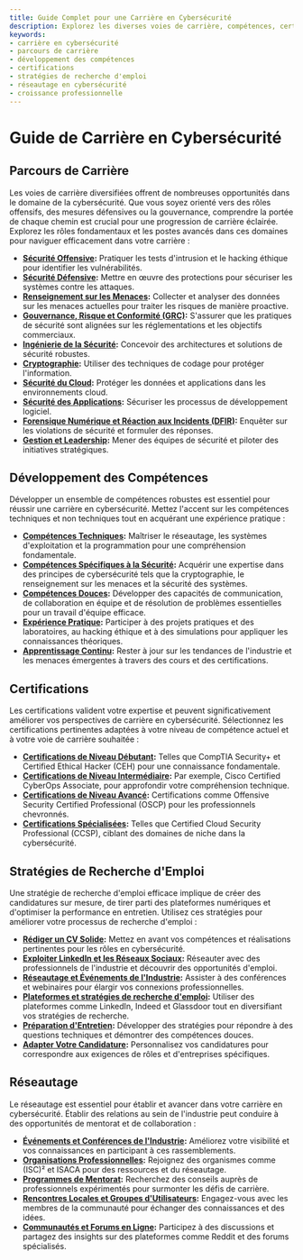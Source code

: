 ```yaml
---
title: Guide Complet pour une Carrière en Cybersécurité
description: Explorez les diverses voies de carrière, compétences, certifications et stratégies de réseautage en cybersécurité pour améliorer votre parcours professionnel.
keywords:
- carrière en cybersécurité
- parcours de carrière
- développement des compétences
- certifications
- stratégies de recherche d'emploi
- réseautage en cybersécurité
- croissance professionnelle
---
```


# Guide de Carrière en Cybersécurité

## Parcours de Carrière

Les voies de carrière diversifiées offrent de nombreuses opportunités dans le domaine de la cybersécurité. Que vous soyez orienté vers des rôles offensifs, des mesures défensives ou la gouvernance, comprendre la portée de chaque chemin est crucial pour une progression de carrière éclairée. Explorez les rôles fondamentaux et les postes avancés dans ces domaines pour naviguer efficacement dans votre carrière :

- **[Sécurité Offensive](career/career_paths/offensive_security/):** Pratiquer les tests d'intrusion et le hacking éthique pour identifier les vulnérabilités.
- **[Sécurité Défensive](career/career_paths/defensive_security/):** Mettre en œuvre des protections pour sécuriser les systèmes contre les attaques.
- **[Renseignement sur les Menaces](career/career_paths/threat_intelligence/):** Collecter et analyser des données sur les menaces actuelles pour traiter les risques de manière proactive.
- **[Gouvernance, Risque et Conformité (GRC)](career/career_paths/governance_risk_and_compliance_grc/):** S'assurer que les pratiques de sécurité sont alignées sur les réglementations et les objectifs commerciaux.
- **[Ingénierie de la Sécurité](career/career_paths/security_engineering/):** Concevoir des architectures et solutions de sécurité robustes.
- **[Cryptographie](career/career_paths/cryptography/):** Utiliser des techniques de codage pour protéger l'information.
- **[Sécurité du Cloud](career/career_paths/cloud_security/):** Protéger les données et applications dans les environnements cloud.
- **[Sécurité des Applications](career/career_paths/application_security/):** Sécuriser les processus de développement logiciel.
- **[Forensique Numérique et Réaction aux Incidents (DFIR)](career/career_paths/digital_forensics_and_incident_response_dfir/):** Enquêter sur les violations de sécurité et formuler des réponses.
- **[Gestion et Leadership](career/career_paths/management_and_leadership/):** Mener des équipes de sécurité et piloter des initiatives stratégiques.

## Développement des Compétences

Développer un ensemble de compétences robustes est essentiel pour réussir une carrière en cybersécurité. Mettez l'accent sur les compétences techniques et non techniques tout en acquérant une expérience pratique :

- **[Compétences Techniques](career/skill_development/technical_skills/):** Maîtriser le réseautage, les systèmes d'exploitation et la programmation pour une compréhension fondamentale.
- **[Compétences Spécifiques à la Sécurité](career/skill_development/security-specific_skills/):** Acquérir une expertise dans des principes de cybersécurité tels que la cryptographie, le renseignement sur les menaces et la sécurité des systèmes.
- **[Compétences Douces](career/skill_development/soft_skills/):** Développer des capacités de communication, de collaboration en équipe et de résolution de problèmes essentielles pour un travail d'équipe efficace.
- **[Expérience Pratique](career/skill_development/practical_experience/):** Participer à des projets pratiques et des laboratoires, au hacking éthique et à des simulations pour appliquer les connaissances théoriques.
- **[Apprentissage Continu](career/skill_development/continuous_learning/):** Rester à jour sur les tendances de l'industrie et les menaces émergentes à travers des cours et des certifications.

## Certifications

Les certifications valident votre expertise et peuvent significativement améliorer vos perspectives de carrière en cybersécurité. Sélectionnez les certifications pertinentes adaptées à votre niveau de compétence actuel et à votre voie de carrière souhaitée :

- **[Certifications de Niveau Débutant](career/certifications/entry-level_certifications/):** Telles que CompTIA Security+ et Certified Ethical Hacker (CEH) pour une connaissance fondamentale.
- **[Certifications de Niveau Intermédiaire](career/certifications/intermediate-level_certifications/):** Par exemple, Cisco Certified CyberOps Associate, pour approfondir votre compréhension technique.
- **[Certifications de Niveau Avancé](career/certifications/advanced-level_certifications/):** Certifications comme Offensive Security Certified Professional (OSCP) pour les professionnels chevronnés.
- **[Certifications Spécialisées](career/certifications/specialized_certifications/):** Telles que Certified Cloud Security Professional (CCSP), ciblant des domaines de niche dans la cybersécurité.

## Stratégies de Recherche d'Emploi

Une stratégie de recherche d'emploi efficace implique de créer des candidatures sur mesure, de tirer parti des plateformes numériques et d'optimiser la performance en entretien. Utilisez ces stratégies pour améliorer votre processus de recherche d'emploi :

- **[Rédiger un CV Solide](career/job_search_strategies/building_a_strong_resume/):** Mettez en avant vos compétences et réalisations pertinentes pour les rôles en cybersécurité.
- **[Exploiter LinkedIn et les Réseaux Sociaux](career/job_search_strategies/leveraging_linkedin_and_social_media/):** Réseauter avec des professionnels de l'industrie et découvrir des opportunités d'emploi.
- **[Réseautage et Événements de l'Industrie](career/job_search_strategies/networking_and_industry_events/):** Assister à des conférences et webinaires pour élargir vos connexions professionnelles.
- **[Plateformes et stratégies de recherche d'emploi](career/job_search_strategies/job_search_platforms_and_strategies/):** Utiliser des plateformes comme LinkedIn, Indeed et Glassdoor tout en diversifiant vos stratégies de recherche.
- **[Préparation d'Entretien](career/job_search_strategies/interview_preparation/):** Développer des stratégies pour répondre à des questions techniques et démontrer des compétences douces.
- **[Adapter Votre Candidature](career/job_search_strategies/tailoring_your_application/):** Personnalisez vos candidatures pour correspondre aux exigences de rôles et d'entreprises spécifiques.

## Réseautage

Le réseautage est essentiel pour établir et avancer dans votre carrière en cybersécurité. Établir des relations au sein de l'industrie peut conduire à des opportunités de mentorat et de collaboration :

- **[Événements et Conférences de l'Industrie](career/networking/industry_events_and_conferences/):** Améliorez votre visibilité et vos connaissances en participant à ces rassemblements.
- **[Organisations Professionnelles](career/networking/professional_organizations/):** Rejoignez des organismes comme (ISC)² et ISACA pour des ressources et du réseautage.
- **[Programmes de Mentorat](career/networking/mentorship_programs/):** Recherchez des conseils auprès de professionnels expérimentés pour surmonter les défis de carrière.
- **[Rencontres Locales et Groupes d'Utilisateurs](career/networking/local_meetups_and_user_groups/):** Engagez-vous avec les membres de la communauté pour échanger des connaissances et des idées.
- **[Communautés et Forums en Ligne](career/networking/online_communities_and_forums/):** Participez à des discussions et partagez des insights sur des plateformes comme Reddit et des forums spécialisés.